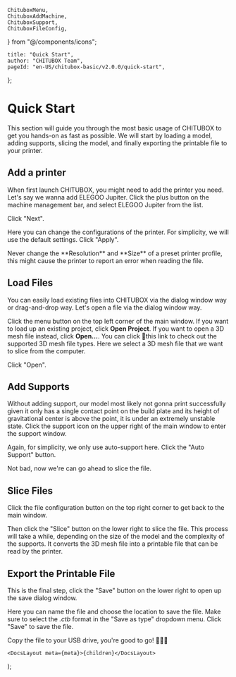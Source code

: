 	ChituboxMenu,
	ChituboxAddMachine,
	ChituboxSupport,
	ChituboxFileConfig,
} from "@/components/icons";

	title: "Quick Start",
	author: "CHITUBOX Team",
	pageId: "en-US/chitubox-basic/v2.0.0/quick-start",
};

# Quick Start

This section will guide you through the most basic usage of CHITUBOX to get you hands-on as fast as possible. We will start by loading a model, adding supports, slicing the model, and finally exporting the printable file to your printer.

## Add a printer

When first launch CHITUBOX, you might need to add the printer you need. Let's say we wanna add ELEGOO Jupiter. Click the plus button <ChituboxAddMachine size={24} /> on the machine management bar, and select ELEGOO Jupiter from the list.

<ImageContainer>
	<StyledAntdImage
		src={
			"/images/docs/en-US/chitubox-basic/2.x.x/003-quick-start-add-machines.png"
		}
	/>
</ImageContainer>

Click "Next".

<ImageContainer>
	<StyledAntdImage
		src={
			"/images/docs/en-US/chitubox-basic/2.x.x/003-quick-start-configurations.png"
		}
	/>
</ImageContainer>

Here you can change the configurations of the printer. For simplicity, we will use the default settings. Click "Apply".

<Admonition type="warning">
	Never change the **Resolution** and **Size** of a preset printer profile,
	this might cause the printer to report an error when reading the file.
</Admonition>

## Load Files

You can easily load existing files into CHITUBOX via the dialog window way or drag-and-drop way. Let's open a file via the dialog window way.

Click the menu button <ChituboxMenu size={24} /> on the top left corner of the main window. If you want to load up an existing project, click **Open Project**. If you want to open a 3D mesh file instead, click **Open...**. You can click <NextLink href="/en-US/docs/chitubox-basic/latest/introduction#supported-file-formats">🔗this link</NextLink> to check out the supported 3D mesh file types. Here we select a 3D mesh file that we want to slice from the computer.

<ImageContainer>
	<StyledAntdImage
		src={
			"/images/docs/en-US/chitubox-basic/2.x.x/003-quick-start-open-files.png"
		}
	/>
</ImageContainer>

Click "Open".

<ImageContainer>
	<StyledAntdImage
		src={
			"/images/docs/en-US/chitubox-basic/2.x.x/003-quick-start-open-files-2.png"
		}
	/>
</ImageContainer>

## Add Supports

Without adding support, our model most likely not gonna print successfully given it only has a single contact point on the build plate and its height of gravitational center is above the point, it is under an extremely unstable state. Click the support icon <ChituboxSupport size={24} /> on the upper right of the main window to enter the support window.

<ImageContainer>
	<StyledAntdImage
		src={
			"/images/docs/en-US/chitubox-basic/2.x.x/003-quick-start-support.png"
		}
	/>
</ImageContainer>

Again, for simplicity, we only use auto-support here. Click the "Auto Support" button.

<ImageContainer>
	<StyledAntdImage
		src={
			"/images/docs/en-US/chitubox-basic/2.x.x/003-quick-start-supported.png"
		}
	/>
</ImageContainer>

Not bad, now we're can go ahead to slice the file.

## Slice Files

Click the file configuration button <ChituboxFileConfig size={24} /> on the top right corner to get back to the main window.

<ImageContainer>
	<StyledAntdImage
		src={
			"/images/docs/en-US/chitubox-basic/2.x.x/003-quick-start-slice.png"
		}
	/>
</ImageContainer>

Then click the "Slice" button on the lower right to slice the file. This process will take a while, depending on the size of the model and the complexity of the supports. It converts the 3D mesh file into a printable file that can be read by the printer.

<ImageContainer>
	<StyledAntdImage
		src={
			"/images/docs/en-US/chitubox-basic/2.x.x/003-quick-start-slice.gif"
		}
	/>
</ImageContainer>

## Export the Printable File


This is the final step, click the "Save" button on the lower right to open up the save dialog window. 

<ImageContainer>
	<StyledAntdImage
		src={
			"/images/docs/en-US/chitubox-basic/2.x.x/003-quick-start-save-as.png"
		}
	/>
</ImageContainer>

Here you can name the file and choose the location to save the file. Make sure to select the _.ctb_ format in the "Save as type" dropdown menu. Click "Save" to save the file.

Copy the file to your USB drive, you're good to go! 🎉🎉🎉

	<DocsLayout meta={meta}>{children}</DocsLayout>
);
